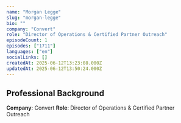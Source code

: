 ```yaml
---
name: "Morgan Legge"
slug: "morgan-legge"
bio: ""
company: "Convert"
role: "Director of Operations & Certified Partner Outreach"
episodeCount: 1
episodes: ["1711"]
languages: ["en"]
socialLinks: []
createdAt: 2025-06-12T13:23:08.000Z
updatedAt: 2025-06-12T13:50:24.000Z
---
```


## Professional Background

**Company**: Convert
**Role**: Director of Operations & Certified Partner Outreach
